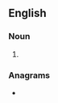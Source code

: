{{also|Zos|źoš}}
==English==

===Noun===
{{head|en|noun form}}

# {{plural of|zo|lang=en}}

===Anagrams===
* {{anagrams|en|a=osz|ozs|soz}}